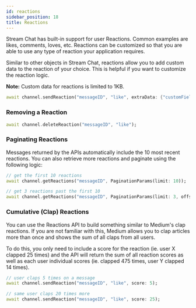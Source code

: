 ```yaml
---
id: reactions
sidebar_position: 18
title: Reactions
---
```


Stream Chat has built-in support for user Reactions. Common examples are likes, comments, loves, etc. Reactions can be customized so that you are able to use any type of reaction your application requires.


Similar to other objects in Stream Chat, reactions allow you to add custom data to the reaction of your choice. This is helpful if you want to customize the reaction logic.

<b>Note:</b> Custom data for reactions is limited to 1KB.

```dart
await channel.sendReaction("messageID", "like", extraData: {"customField": 1});
```

### Removing a Reaction

```dart
await channel.deleteReaction("messageID", "like");
```

### Paginating Reactions

Messages returned by the APIs automatically include the 10 most recent reactions.
You can also retrieve more reactions and paginate using the following logic:

```dart
// get the first 10 reactions
await channel.getReactions("messageID", PaginationParams(limit: 10));

// get 3 reactions past the first 10
await channel.getReactions("messageID", PaginationParams(limit: 3, offset:10));
```

### Cumulative (Clap) Reactions

You can use the Reactions API to build something similar to Medium's clap reactions.
If you are not familiar with this, Medium allows you to clap articles more than once and shows the sum of all claps from all users.

To do this, you only need to include a score for the reaction (ie. user X clapped 25 times) and the API will return the sum of all reaction scores as well as each user individual scores (ie. clapped 475 times, user Y clapped 14 times).

```dart
// user claps 5 times on a message
await channel.sendReaction("messageID", "like", score: 5);

// same user claps 20 times more
await channel.sendReaction("messageID", "like", score: 25);
```